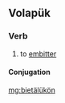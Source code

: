 ==Volapük==

===Verb===
{{head|vo|verb}}

# to [[embitter]]

====Conjugation====
{{vo-conj}}

[[mg:bietälükön]]